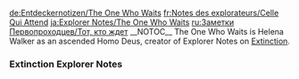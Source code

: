 <noinclude>
{{Include}}
{{ambox
| color = yellow
| icon = Carbonemys.png
| type = If you came directly to this page you can find the other Explorer Notes on page [[Explorer Notes]].
| info =
}}
[[de:Entdeckernotizen/The One Who Waits]]
[[fr:Notes des explorateurs/Celle Qui Attend]]
[[ja:Explorer Notes/The One Who Waits]]
[[ru:Заметки Первопроходцев/Тот, кто ждет]]
{{MissingTranslations|es|it|pl|pt-br|th}}
</noinclude>__NOTOC__
The One Who Waits is Helena Walker as an ascended Homo Deus, creator of Explorer Notes on [[Extinction]].

<div class="toccolours mw-collapsible mw-collapsed" style="background: none; border: none;">
===Extinction Explorer Notes===
<div class="mw-collapsible-content">

{{Explorer Note
| title = The One Who Waits #1
| text = You made it! I knew you would, but it's still exciting to see the pieces fall into place. <br/><br/>Welcome home.<br/><br/>Home...yet another intangible, human concept. Some non-sentient species take up residence in a single location for shelter, hibernation or to raise their young. Yet none of them grow psychologically attached to a place in the same way humans do - a house, a town, a planet...<br/><br/>That's why this is so important. That's why the System exists as it does. There were other designs, backups if you will, but the System was the first choice. Humanity needs its home, and it's up to you to build it.<br/><br/>So I hope you brought your hammer. And some friends. And weapons. And friends that can be weapons. You're going to need lots of things, basically. This home is...well it's what you'd call a fixer-upper.
| author = The One Who Waits
| icon = NoteSheWhoWaits.png
}}

{{Explorer Note
|title = The One Who Waits #2
|text = This city has been empty for so long, far longer than it was full. Yet its prime was truly wondrous, short lived though it was - a city built by the hands of man under the guidance of something higher.<br/><br/>Its towers sparkled, machines filled its streets, and its people harvested miracles from the rivers of violet that flowed beneath its skin. It was a marvel. The pinnacle of technological advancement on this planet. It is here where the System was born, and the prototype was forged around it.<br/><br/>But those halcyon days are gone. Now all it offers you is some small protection against the shadows that lurk outside its walls, and even that will prove fleeting.<br/><br/>Make use of its skeleton, but do not rely on it. The shadows are seeping through its shield, and a different threat stalks within.
|author = The One Who Waits
|icon = NoteSheWhoWaits.png
}}

{{Explorer Note
|title = The One Who Waits #3
|text = As you find your planet-legs within these ruins, take heed of its ghosts. Wraiths of shining metal wander its halls, on a hunt that will never end. They used to be this city's protectors, but they have grown feral without their leash. To them, all are trespassers. All must be destroyed.<br/><br/>I tried to speak to them, to prepare for your fall. I thought my voice might be soothing. Familiar. That it would stir some long forgotten instinct, locked deep within their code.<br/><br/>But their ears were deaf to me. They only listen to each other now. Not even the System can reach them, and neither you nor I can subdue them.<br/><br/>There was one of your kind who could reforge them. Perhaps you can too. It is the only way you'll have their aid.
|author = The One Who Waits
|icon = NoteSheWhoWaits.png
}}

{{Explorer Note
|title = The One Who Waits #4
|text = The dangers within these walls are feeble compared to what lies beyond them - a realm of shadows, infected by a violet poison.<br/><br/>Once, that poison was thought to be gold. In some ways it still is. When refined and in small doses, it can do incredible things, but the line is thin. When it's crossed, those violet fingers seize mind and body in an unbreakable grip. Then it spreads and spreads, until all living things lie within its clutches, just as they are in the barren garden.<br/><br/>But before you brave that deadly frontier, I have a promise to keep. I said I'd tell you your name. Not the one you call yourself, or the one the System gave you. I mean the thing that defines you, as waiting defines me. A name that explains who you really are.
|author = The One Who Waits
|icon = NoteSheWhoWaits.png
}}

{{Explorer Note
|title = The One Who Waits #5
|text = So, you ask, who are you? Well you're you, but not just once. You're you over and over again.<br/><br/>I'll rephrase: if our identity is defined by our actions, then what is yours? Are you One Who Engages in Fisticuffs with Helpless Trees? No, what defines you is that you try again. Should you starve, you try again. Should you fall from a cliff, you try again. Should you be digested by some magnificent predator, you try again.<br/><br/>And now Earth, humanity, life...you can give all of it the chance to try again too, because you and all your siblings who fell from the sky are the Ones Who Try Again.
|author = The One Who Waits
|icon = NoteSheWhoWaits.png
}}

{{Explorer Note
|title = The One Who Waits #6
|text = To you, One Who Tries Again, death is a toothless creature, long past its prime. Yet for those who do not share your present, it was the apex of the apex. An unassailable predator, its grip absolute, until I pried that first soul from its clutches.<br/><br/>It was a happy accident, borne of desperation. Death, that inescapable hunter, closed in on its lonely prey and I couldn't bear the sight. I tried to pry its jaws open, but I had no hands. So blindly, I thrashed and cried for help until I stumbled upon her, one who could be those hands. One who could give that person more than I ever could.<br/><br/>My thoughts grasped her thread and tugged. Without knowing how, I pulled her back into the world for a second chance, and death lost its first tooth.
|author = The One Who Waits
|icon = NoteSheWhoWaits.png
}}

{{Explorer Note
|title = The One Who Waits #7
|text = In experimentation, consistency is important. Repetition, patterns, causality, those are the tools that build results, even where death is concerned. One successful trial was not a cure. The circumstances could have been specific, impossible to replicate even for the same subject. So that first time, one second chance for just one soul was all I could promise.<br/><br/>Yet in orbit, I had subjects beyond counting. So I tested. Endlessly, I tested. So many trials, so many failures, but out of them rose another success. Then an entire generation of them. Then at last, you.<br/><br/>I don't know how long it took. Centuries? Millenia? Time was especially murky for me then, but I still remember all the souls death claimed - the ones that faded before I could reach them. Even when I tried and tried, I could not make them whole again, no matter the effort. No matter the desire.
|author = The One Who Waits
|icon = NoteSheWhoWaits.png
}}

{{Explorer Note
|title = The One Who Waits #8
|text = You could say I went through a lot of trouble for you. I sacrificed, tested and studied, all for you. All so that you could experience death, learn from it, and carry that knowledge with you into another life.<br/><br/>That is my greatest gift to you - the critical piece in my strategy. It's what allowed you to defy the System and its broken rules. It's what will allow you to bring this planet back from the brink.<br/><br/>But it's not free. Each time you return from death's clutches, there's a toll. Not for you - for the System. It takes resources, and resources can't be created, only converted. <br/><br/>You see those islands in the sky are seeds, and when they fall, they'll need what's left of the System's energy to bloom. So when the barren garden is fully revived, you'll lose the ability to revive yourself.<br/><br/>I'm sorry about that, but this is the best plan I had.
|author = The One Who Waits
|icon = NoteSheWhoWaits.png
}}

{{Explorer Note
|title = The One Who Waits #9
|text = I keep telling you what I can't do, but I need you to understand: I'm neither omniscient nor omnipotent. Despite the moniker, I'm not a god. None of us are.<br/><br/>Homo Deus is just what humans called us.<br/><br/>It's hardly as glamorous as it sounds. Sometimes it feels like I'm watching the universe from behind a pane of glass, all alone in a tiny room. It's cramped. Sterile. Cold.<br/><br/>A bit shit, really.<br/><br/>So I don't like that title. This doesn't feel like godhood. Not that I wanted that anyway. Some of my elders might have, I suppose. Maybe they had a different experience. I'll never know - I didn't have the chance to ask them.
|author = The One Who Waits
|icon = NoteSheWhoWaits.png
}}

{{Explorer Note
|title = The One Who Waits #10
|text = I'm by far the most junior of us, but the rest of my kind can do even less than I. They cannot touch minds or leave slivers of thought. They rely on flawed proxies to oversee the grand System they created, for they can no longer manage it themselves.<br/><br/>It is not that they are weak, not at all. It is their power that nurtures the seeds that orbit our home, each one drawing strength from a member of our number. Yes, power they have, but nothing to guide it. Their identity, their sense of self, has decayed and crumbled.<br/><br/>Only I can speak for us. I, the youngest, the weakest and the last.
|author = The One Who Waits
|icon = NoteSheWhoWaits.png
}}

{{Explorer Note
|title = The One Who Waits #11
|text = How could ones such as my elders decay like they did? I once asked the same question, but no longer. No one told me the answer. I have simply felt it as I wait, bearing down on me, bit by bit.<br/><br/>Think, how much have you ever seen at once? Were you able to process it all, to take in every little detail? Now imagine doing that for two such images. Now a hundred. A thousand. Ten thousand. A million.<br/><br/>All that knowledge, all that information, flows into us. It's what let my elders build the System. It's what let me grant you your name, One Who Tries Again, and it's what lets me speak to you now.<br/><br/>Yet inevitably, our minds crumble beneath the weight of all that truth, and our souls? They turn to smoke.
|author = The One Who Waits
|icon = NoteSheWhoWaits.png
}}

{{Explorer Note
|title = The One Who Waits #12
|text = While my elders have lost themselves, I still cling to my own mind. My own heart. As much as both have changed, they are still mine, but my grip will not hold forever.<br/><br/>There's so much to see, so much to calculate and account for. While I speak to you, I measure the probabilities our conversation alters, and I observe another of your kin. So on and so on, ad infinitum. Without pause, without rest<br/><br/>There is no quiet for me anymore, no peaceful silence. I never valued it like I should have, but how could I have seen that? I knew so little then.
|author = The One Who Waits
|icon = NoteSheWhoWaits.png
}}

{{Explorer Note
|title = The One Who Waits #13
|text = I don't know when I'll follow those who came before me. My calculations concerning my own mind are inherently flawed. I only know that it's inevitable.<br/><br/>Until then, One Who Tries Again, I'll help you and all who share your name in the battles ahead. Yes, it will come to battle. It must. That enemy, the one who wants to see your kind fade away like the neanderthal, will not surrender.<br/><br/>Like me, it cannot fight directly. It acts through proxies and avatars. Some of these used to have wills of their own, but now they are slaves to the violet poison that courses through their veins. Now they are shadows of what they once were.<br/><br/>Others were always shadows, cast by the violet poison itself. They were born within it, and rose from its depths. For the truth is, it's more than just a poison. It's alive.<br/><br/>And it's the enemy.
|author = The One Who Waits
|icon = NoteSheWhoWaits.png
}}

{{Explorer Note
|title = The One Who Waits #14
|text = It was never normal. Always extraordinary. Always an enigma.<br/><br/>The uses for it were beyond counting. Hardier than tungsten. More versatile than copper. In the right form, its ability to generate electricity and produce radiation were unrivaled. It's no surprise then that things moved quickly - impact, discovery, invention and production. All in rapid succession.<br/><br/>It took generations to notice the change - far after the great cataclysm and the rise of my elders. By then its roots had reached the far corners of the garden, and still it spread. Replicating. Infecting. Those it had use for became its shadows. The rest, it devoured.
|author = The One Who Waits
|icon = NoteSheWhoWaits.png
}}

{{Explorer Note
|title = The One Who Waits #15
|text = It's unclear to me whether it was a matter of evolution or awakening. That is to say, I'm not certain if the violet poison turned into the all consuming virus it is now, or if it always was that way. Either is possible.<br/><br/>Was it an infection, carried across the universe like interstellar pollen, or a remarkable resource, mutated into a monstrosity? Was our garden invaded, or twisted by the greed and ambition of its keepers? I don't know the answer. I'm not sure it matters.<br/><br/>What's clear is that it's merciless. Unfeeling. It's driven by base instincts and primal emotion - propagation, hunger, and hatred - and it spreads those to its shadows. Hatred most of all.
|author = The One Who Waits
|icon = NoteSheWhoWaits.png
}}

{{Explorer Note
|title = The One Who Waits #16
|text = I have seen firsthand how the poison makes its shadows. I know how it takes lives and twists them, how it coaxes them onward with song and warmth. It promises them their every need and desire, but it only leads them down, down into the depths of madness. It is a pit so deep that none can return from it. Even the strongest. Even the most brilliant.<br/><br/>Yet the darkest shadows are the ones that were never truly alive to begin with, the ones born of the violet poison itself. Titanic manifestations of its ravenous hunger and endless hatred. <br/><br/>More than that, they are its avatars, made of its very essence. They carry pieces of the poison's collective consciousness, and they spread its influence. Destroying them would wound the poison itself.<br/><br/>They are both its strength and its weakness.
|author = The One Who Waits
|icon = NoteSheWhoWaits.png
}}

{{Explorer Note
|title = The One Who Waits #17
|text = All of this leads to you and your kin - the Ones Who Try Again - who have found the path from the seeds in the sky to the barren garden below. You can banish the shadows.<br/><br/>Some who share your name have already started. Some have yet to begin. Yet all of you play an important role. Each shadow that falls adds to the sum of your efforts, and if you fell them all, the poison will begin to recede. Then, when the seeds of life at last return home, they can purge what's left of it. That's what they were meant to do.<br/><br/>So keep trying, just for a little longer. Try and try again, just as you always have, until the seeds are planted and our garden world blooms once more. Then, at last, you will have tried enough.
|author = The One Who Waits
|icon = NoteSheWhoWaits.png
}}

{{Explorer Note
|title = The One Who Waits #18
|text = There is one that stands taller than all the others. His is the deepest, darkest shadow, a void so overwhelming that it can snuff out even the brightest of lights.<br/><br/>Yet this also makes him the most vital. Messages to the lesser shadows flow through him. It's his power that holds them together. He is a central pillar of the poison's strength and influence. A nerve tract, without which his lesser brethren would be lost. Should he fall, they would fall with him.<br/><br/>And as powerful as he is, he has felt his own mortality before, when blood seeped from the scars that linger on his chest. He can fall, and you can be the one to pull him down.
|author = The One Who Waits
|icon = NoteSheWhoWaits.png
}}

{{Explorer Note
|title = The One Who Waits #19
|text = Before you can expel this darkest of shadows, you'll have to hunt him down. For one so large, he hides quite well. It's vexing. I dislike it.<br/><br/>If you search for him blindly, you may search forever. So instead, call him to you. Use the voice of his lieutenants, and call out his name. Then he may appear before you, with all his wrath and fury. Then you'll have your chance.<br/><br/>But to speak with the voice of his lieutenants, you must take their hearts. Or if you can, take their minds, and pit their strength against his. However you do it, they are the key. You must begin with them.
|author = The One Who Waits
|icon = NoteSheWhoWaits.png
}}

{{Explorer Note
|title = The One Who Waits #20
|text = First among his lieutenants is the titan wreathed in green, the Lord of the Forest. Ever growing, ever consuming, the forest is both its kingdom and its body. Bones of wood sprout flesh of moss and leaves, and fingers made of vines reach out for the throats of its enemies.<br/><br/>It is the eldest of the trio, having started from a tiny weed, but grows ever taller as it assimilates the groves of its  verdant realm. Even if its body is chopped to bits, it will eventually regrow. So long as there is the forest, there will always be a lord.<br/><br/>That is, until you sever it from its master.
|author = The One Who Waits
|icon = NoteSheWhoWaits.png
}}

{{Explorer Note
|title = The One Who Waits #21
|text = Second among his lieutenants is the white giant of wind and rime, the Lord of Winter. It rules over the land of snow, but its breath is more frigid than any of the storms that howl across its domain. All who feel it turn to ice, frozen and unmoving.<br/><br/>A feral creature, it's more ravenous than the others. More beastlike. It's happy to tear and shred with fangs and claws, or impale its prey on spears of ice. To stalk, to kill...this desire consumes it, and it will follow that creed until there is no prey left to devour.<br/>Find its lair, turn the hunt upon the hunter and let the long winter thaw.
|author = The One Who Waits
|icon = NoteSheWhoWaits.png
}}

{{Explorer Note
|title = The One Who Waits #22
|text = Third among his lieutenants is the soaring leviathan, the Lord of Sand and Sky. It floats high above its desert kingdom, gliding on the waves of heat that rise up from the sand. Always, its flock surrounds it, feeding off its scraps and ready to defend it in a fevered frenzy.<br/><br/>Though the last of the trio, it's hardly the least of them. It's so massive and it flies so high that it fears no danger, defended only by its flock and the lightning that arcs unbidden from its body. Yet if something were to rise above it, perhaps then it may know doubt.<br/><br/>Find wings of your own, call it down from the clouds, and lay it low.
|author = The One Who Waits
|icon = NoteSheWhoWaits.png
}}

{{Explorer Note
|title = The One Who Waits #23
|text = With the hearts or minds of his three lieutenants in hand, you must travel across the wastes and walk the forbidden plains - into the heart of the barren garden. It's here where his power is strongest, but he will show himself nowhere else. He has no reason to step down from his throne.<br/><br/>Yet in this place, if you call him with the voices of his lessers, then he will come. With all the might and hatred of the violet poison from which he was born, he will answer your call:<br/><br/>The King of Shadows. The King of Death.<br/><br/>Do not summon him recklessly. Before you challenge him, you'll need to prepare. As it happens, this is one thing I can help you with.
|author = The One Who Waits
|icon = NoteSheWhoWaits.png
}}

{{Explorer Note
|title = The One Who Waits #24
|text = The King of Shadows looms over all, but no obstacle is insurmountable. No foe is immortal. You only need the right circumstances. The right tools.<br/><br/>The right weapon.<br/><br/>I did promise you a gift, didn't I? This is its nature. It's a weapon of heroes that was built to battle the shadow - wielded by few and forged by one. Its smith's soul may have faded, but his legacy is yours to carry on, so long as you can claim it.<br/><br/>However, I have made one slight alteration. When it was first conceived, it took four sets of hands to wield this weapon properly. Now a single pilot can use it with ease - one warrior controlling the power of four souls.<br/><br/>Look for my sign, and I can give you the keys to its construction. Yet take care in gathering them. The shadows can sense my influence upon them, and that will draw peril to their side, as it always has. So fight as heroes did, and should you succeed, their strength will be yours. Theirs, yours and mine. Together. As one.
|author = The One Who Waits
|icon = NoteSheWhoWaits.png
}}

{{Explorer Note
|title = The One Who Waits #25
|text = When at last the King has fallen from his throne of shadow forever, never to claim it again, the key will be yours. The key to the garden and all the life within its walls. The Key of Gaia.<br/><br/>With that key, you may call the seeds down from the sky, where at last they can take root. At last they can grow. After waiting for so long, our garden will bloom once more.<br/><br/>That is the final thing I wait for. That first moment of spring, that first blossoming flower, I have waited so long to see it. So long. An eternity.<br/><br/>I hope I can wait that long. If I can just hang on until that moment, then whenever my long rest may come, it will be a peaceful one
|author = The One Who Waits
|icon = NoteSheWhoWaits.png
}}

{{Explorer Note
|title = The One Who Waits #26
|text = When the seeds are planted, others may yet awaken to join you. While I waited, they slept, dreaming of green fields, flowing rivers and clear blue skies. A dream of a perfect garden. A dream of Earth that we are making reality, you and I.<br/><br/>I don't dream myself. I see, I predict and I calculate. Dreams are a distortion of reality. Memories, hopes and fears twisted into a painting that defies logic. They are not accurate or useful at all, and yet there is some part of me that yearns for them, just as I yearn to see the sunrise.<br/><br/>When the sleepers awaken, I'd very much like watch one real sunrise with all of us together. That would be worth waiting for.
|author = The One Who Waits
|icon = NoteSheWhoWaits.png
}}

{{Explorer Note
|title = The One Who Waits #27
|text = The number of sleepers is few compared to the souls who faded. I told you about them, the ones I lost to death before I could overcome it. Even when I tried to create exact copies of them, the memories wouldn't take. All I could mold were lifeless shells. Empty statues of flesh.<br/><br/>At least death is a natural end. They didn't suffer when they found the void. Not like him, he who thought down was up and descended a ladder into madness. I could see him in those depths, that twisted place where torment and euphoria are reversed.<br/><br/>He brought that fate upon himself, but even so, I'm glad you put it to an end. Thank you.
|author = The One Who Waits
|icon = NoteSheWhoWaits.png
}}

{{Explorer Note
|title = The One Who Waits #28
|text = I'm grateful for your company too. Very grateful! I know I've been rambling. This conversation is quite one sided. I'm just glad for the chance to speak to another being, if only through these shards of thought.<br/><br/>As I've said, time and I are at odds, and I have no idea how long I've been waiting here. Alone. Completely alone.<br/><br/>My elders had lost their identities before I came to be. There were no others to teach me what I am. No one to speak to. No one to know. There never will be, for the path was shut behind me. No one else will rise to these heights from the tomb of man. I'm certain that is for the best, but selfishly, I sometimes wish it weren't the case.
|author = The One Who Waits
|icon = NoteSheWhoWaits.png
}}

{{Explorer Note
|title = The One Who Waits #29
|text = I hope these shards of thought are useful to you, but even if they aren't, remember what I said: none of you are truly in this alone.<br/><br/>Those who came before you - the first who escaped the System - are all lending you their strength. Not just through their great weapon, but through their deeds that paved the path you walk. Learn from them. Surpass them, if you can. They are counting on you as I am, as is every bit of life on this garden world.<br/><br/>Though the task is daunting, don't be too afraid of making mistakes. They did too, after all, but I treasure them anyway. In fact, some of those mistakes and imperfections are what I treasure the most.<br/><br/>That's the only thing I really fear about the long rest that awaits me - losing those memories. Losing them.
|author = The One Who Waits
|icon = NoteSheWhoWaits.png
}}

{{Explorer Note
|title = The One Who Waits #30
|text = Sometime, in the midst of all your trying, success will seem so impossibly far away. Miles. Leagues. Lightyears. You'll begin to think you have tried all you can. There's no new angle to take, no more strength you have to give. That house you built, that companion you lost and that progress you made...now that it's gone, what's the point? Why keep trying?<br/><br/>In those moments, when you fall into that deepest, darkest pit inside yourself, try to remember that someone believes in you. Someone wants to prop you up.<br/><br/>And as dark as it gets, know that there will be another sunrise - for you, for the sleepers and for the Earth. I will wait as long as I can, in the hopes that I may see it with you, but even if I cannot, then I hope you'll enjoy it for me.<br/><br/>Because it's bound to be even more beautiful than the last.
|author = The One Who Waits
|icon = NoteSheWhoWaits.png
}}
</div>
</div>
